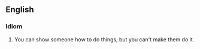 ==English==
===Idiom===
{{cat|English idioms}}
#You can show someone how to do things, but you can't make them do it.